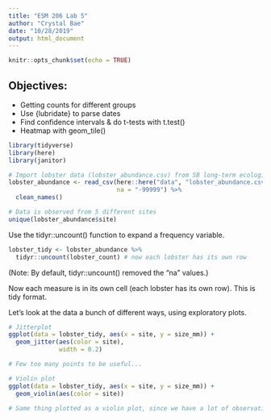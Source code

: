 ```yaml
---
title: "ESM 206 Lab 5"
author: "Crystal Bae"
date: "10/28/2019"
output: html_document
---
```


```r
knitr::opts_chunk$set(echo = TRUE)
```

## Objectives:

- Getting counts for different groups
- Use {lubridate} to parse dates
- Find confidence intervals & do t-tests with t.test()
- Heatmap with geom_tile()

```r
library(tidyverse)
library(here)
library(janitor)
```

```r
# Import lobster data (lobster_abundance.csv) from SB long-term ecological survey
lobster_abundance <- read_csv(here::here("data", "lobster_abundance.csv"),
                              na = "-99999") %>% 
  clean_names()

# Data is observed from 5 different sites
unique(lobster_abundance$site)
```

Use the tidyr::uncount() function to expand a frequency variable.

```r
lobster_tidy <- lobster_abundance %>% 
  tidyr::uncount(lobster_count) # now each lobster has its own row
```

(Note: By default, tidyr::uncount() removed the "na" values.)

Now each measure is in its own cell (each lobster has its own row). This is tidy format.

Let's look at the data a bunch of different ways, using exploratory plots.

```r
# Jitterplot
ggplot(data = lobster_tidy, aes(x = site, y = size_mm)) +
  geom_jitter(aes(color = site),
              width = 0.2)

# Few too many points to be useful...
```

```r
# Violin plot
ggplot(data = lobster_tidy, aes(x = site, y = size_mm)) +
  geom_violin(aes(color = site))

# Same thing plotted as a violin plot, since we have a lot of observations.
```


